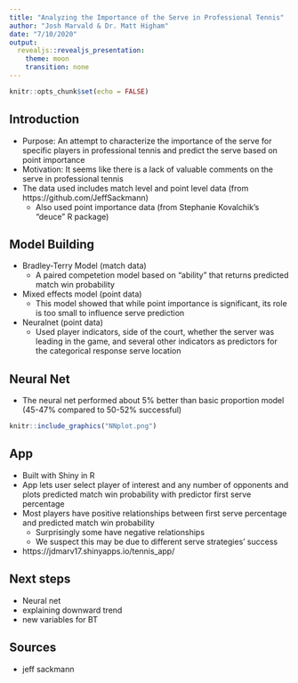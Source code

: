 ```yaml
---
title: "Analyzing the Importance of the Serve in Professional Tennis"
author: "Josh Marvald & Dr. Matt Higham"
date: "7/10/2020"
output:
  revealjs::revealjs_presentation:
    theme: moon
    transition: none
---
```




```r

knitr::opts_chunk$set(echo = FALSE)
```

## Introduction

* Purpose: An attempt to characterize the importance of the serve for specific players in professional tennis and predict the serve based on point importance
* Motivation: It seems like there is a lack of valuable comments on the serve in professional tennis
* The data used includes match level and point level data (from https://github.com/JeffSackmann)
    + Also used point importance data (from Stephanie Kovalchik's "deuce" R package)

## Model Building

* Bradley-Terry Model (match data)
    + A paired competetion model based on "ability" that returns predicted match win probability
* Mixed effects model (point data)
    + This model showed that while point importance is significant, its role is too small to influence serve prediction
* Neuralnet (point data)
    + Used player indicators, side of the court, whether the server was leading in the game, and several other indicators as predictors for the categorical response serve location

## Neural Net

* The neural net performed about 5% better than basic proportion model (45-47% compared to 50-52% successful)

```r
knitr::include_graphics("NNplot.png")
```


## App

* Built with Shiny in R
* App lets user select player of interest and any number of opponents and plots predicted match win probability with predictor first serve percentage
* Most players have positive relationships between first serve percentage and predicted match win probability
    + Surprisingly some have negative relationships
    + We suspect this may be due to different serve strategies' success
* https://jdmarv17.shinyapps.io/tennis_app/

## Next steps

* Neural net
* explaining downward trend
* new variables for BT

## Sources

* jeff sackmann